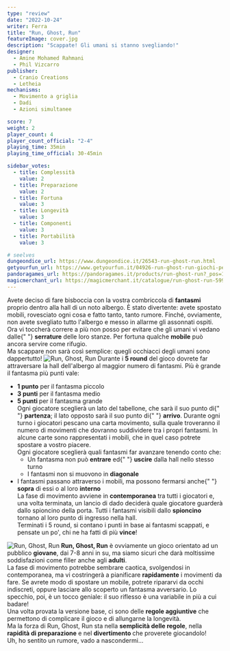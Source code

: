 ```yaml
---
type: "review"
date: "2022-10-24"
writer: Ferra
title: "Run, Ghost, Run"
featureImage: cover.jpg
description: "Scappate! Gli umani si stanno svegliando!"
designer:
  - Amine Mohamed Rahmani
  - Phil Vizcarro
publisher:
  - Cranio Creations
  - Letheia
mechanisms:
  - Movimento a griglia
  - Dadi
  - Azioni simultanee

score: 7
weight: 2
player_count: 4
player_count_official: "2-4"
playing_time: 35min
playing_time_official: 30-45min

sidebar_votes:
  - title: Complessità
    value: 2
  - title: Preparazione
    value: 2
  - title: Fortuna
    value: 3
  - title: Longevità
    value: 3
  - title: Componenti
    value: 3
  - title: Portabilità
    value: 3

# seelves
dungeondice_url: https://www.dungeondice.it/26543-run-ghost-run.html
getyourfun_url: https://www.getyourfun.it/04926-run-ghost-run-giochi-per-bambini.html
pandoragames_url: https://pandoragames.it/products/run-ghost-run?_pos=1&_psq=run%20gh&_ss=e&_v=1.0
magicmerchant_url: https://magicmerchant.it/catalogue/run-ghost-run-59913/
---
```


<Setting>
  Avete deciso di fare bisboccia con la vostra combriccola di
  <strong> fantasmi</strong> proprio dentro alla hall di un noto albergo. È stato
  divertente: avete spostato mobili, rovesciato ogni cosa e fatto tanto, tanto rumore.
  Finché, ovviamente, non avete svegliato tutto l'albergo e messo in allarme gli
  assonnati ospiti.
  <br />
  Ora vi toccherà correre a più non posso per evitare che gli umani vi vedano dalle{" "}
  <strong>serrature</strong> delle loro stanze. Per fortuna qualche
  <strong> mobile</strong> può ancora servire come rifugio.
  <br />
  Ma scappare non sarà così semplice: quegli occhiacci degli umani sono
  dappertutto!
</Setting>

<img src="./game1.jpg" alt="Run, Ghost, Run" />

<Rules>
  Durante i <strong>5 round</strong> del gioco dovrete far attraversare la hall
  dell'albergo al maggior numero di fantasmi. Più è grande il fantasma più punti
  vale:
  <ul>
    <li>
      <strong>1 punto</strong> per il fantasma piccolo
    </li>
    <li>
      <strong>3 punti</strong> per il fantasma medio
    </li>
    <li>
      <strong>5 punti </strong>per il fantasma grande
      <br />
      Ogni giocatore sceglierà un lato del tabellone, che sarà il suo punto di{" "}
      <strong>partenza</strong>; il lato opposto sarà il suo punto di{" "}
      <strong>arrivo</strong>. Durante ogni turno i giocatori pescano una carta
      movimento, sulla quale troveranno il numero di movimenti che dovranno
      suddividere tra i propri fantasmi. In alcune carte sono rappresentati i
      mobili, che in quel caso potrete spostare a vostro piacere.
      <br />
      Ogni giocatore sceglierà quali fantasmi far avanzare tenendo conto che:
      <ul>
        <li>
          Un fantasma non può <strong>entrare</strong> ed{" "}
          <strong>uscire</strong> dalla hall nello stesso turno
        </li>
        <li>
          I fantasmi non si muovono in <strong>diagonale</strong>
        </li>
      </ul>
    </li>
    <li>
      I fantasmi passano attraverso i mobili, ma possono fermarsi anche{" "}
      <strong>sopra</strong> di essi o al loro <strong>interno</strong>
      <br />
      La fase di movimento avviene in <strong>contemporanea</strong> tra tutti i
      giocatori e, una volta terminata, un lancio di dado deciderà quale
      giocatore guarderà dallo spioncino della porta. Tutti i fantasmi visibili
      dallo <strong>spioncino</strong> tornano al loro punto di ingresso nella
      hall.
      <br />
      Terminati i 5 round, si contano i punti in base ai fantasmi scappati, e
      pensate un po', chi ne ha fatti di più <strong>vince</strong>!
    </li>
  </ul>
</Rules>

<img src="./game2.jpg" alt="Run, Ghost, Run" />

<Feedback>
  <strong>Run, Ghost, Run</strong> è ovviamente un gioco orientato ad un
  pubblico <strong>giovane</strong>, dai 7-8 anni in su, ma siamo sicuri che
  darà moltissime soddisfazioni come filler anche agli <strong>adulti</strong>.
  <br />
  La fase di movimento potrebbe sembrare caotica, svolgendosi in contemporanea,
  ma vi costringerà a pianificare <strong>rapidamente</strong> i movimenti da
  fare. Se avrete modo di spostare un mobile, potrete ripararvi da occhi
  indiscreti, oppure lasciare allo scoperto un fantasma avversario. Lo specchio,
  poi, è un tocco geniale: il suo riflesso è una variabile in più a cui badare!
  <br />
  Una volta provata la versione base, ci sono delle
  <strong> regole aggiuntive</strong> che permettono di complicare il gioco e di
  allungarne la longevità.
  <br />
  Ma la forza di Run, Ghost, Run sta nella
  <strong>semplicità delle regole</strong>, nella
  <strong> rapidità di preparazione</strong> e nel <strong>divertimento </strong>
  che proverete giocandolo!
  <br />
  Uh, ho sentito un rumore, vado a nascondermi…

</Feedback>
